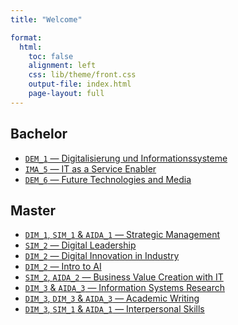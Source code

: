 ```yaml
---
title: "Welcome"  

format: 
  html:
    toc: false
    alignment: left
    css: lib/theme/front.css
    output-file: index.html
    page-layout: full
---
```


## Bachelor

<!-- [`IMUK_1` — Grundzüge Informationsmanagement](lectures/GIM/23ST/admin/) -->
- [`DEM_1` — Digitalisierung und Informationssysteme](lectures/DE1/23WT/admin/)
- [`IMA_5` — IT as a Service Enabler](lectures/ITSE/24ST/admin/)
- [`DEM_6` — Future Technologies and Media](lectures/FTM/24ST/admin/)


## Master

<!-- - [`SIM_1` — Technology & Application Management](lectures/TAM/22WT/admin/) -->
- [`DIM_1`, `SIM_1` & `AIDA_1` — Strategic Management](lectures/SPM/23WT/admin/)
- [`SIM_2` — Digital Leadership](lectures/DL/24ST/admin/)
- [`DIM_2` — Digital Innovation in Industry](lectures/DIiI/24ST/admin/)
- [`DIM_2` — Intro to AI](lectures/I2AI/24ST/admin/)
- [`SIM_2`, `AIDA_2` — Business Value Creation with IT](lectures/BVC/24ST/admin/)
- [`DIM_3` & `AIDA_3` — Information Systems Research](lectures/ISR/24WT/admin/)
- [`DIM_3`, `DIM_3` & `AIDA_3` — Academic Writing](lectures/AW/24WT/admin/)
- [`DIM_3`, `SIM_1` & `AIDA_1` — Interpersonal Skills](lectures/IPS/23WT/admin/)
